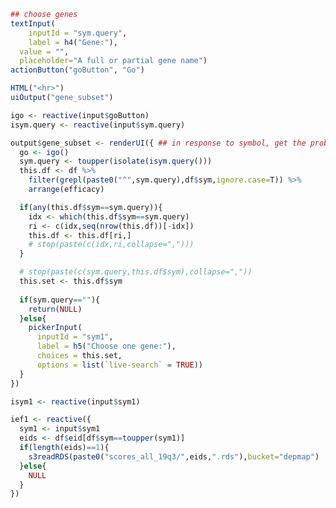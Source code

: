 ```r
## choose genes
textInput(
	inputId = "sym.query",
	label = h4("Gene:"),
  value = "",
  placeholder="A full or partial gene name")
actionButton("goButton", "Go")

HTML("<hr>")
uiOutput("gene_subset")

```

```r
igo <- reactive(input$goButton)
isym.query <- reactive(input$sym.query)

output$gene_subset <- renderUI({ ## in response to symbol, get the probe
  go <- igo()
  sym.query <- toupper(isolate(isym.query()))
  this.df <- df %>% 
    filter(grepl(paste0("^",sym.query),df$sym,ignore.case=T)) %>%
    arrange(efficacy)

  if(any(this.df$sym==sym.query)){
    idx <- which(this.df$sym==sym.query)
    ri <- c(idx,seq(nrow(this.df))[-idx])
    this.df <- this.df[ri,]
    # stop(paste(c(idx,ri,collapse=",")))
  }

  # stop(paste(c(sym.query,this.df$sym),collapse=","))
  this.set <- this.df$sym
  
  if(sym.query==""){
    return(NULL)
  }else{
    pickerInput(
      inputId = "sym1",
      label = h5("Choose one gene:"),
      choices = this.set,
      options = list(`live-search` = TRUE))
  }
})

isym1 <- reactive(input$sym1)

ief1 <- reactive({
  sym1 <- input$sym1
  eids <- df$eid[df$sym==toupper(sym1)]
  if(length(eids)==1){
    s3readRDS(paste0("scores_all_19q3/",eids,".rds"),bucket="depmap")
  }else{
    NULL
  }
})
```
